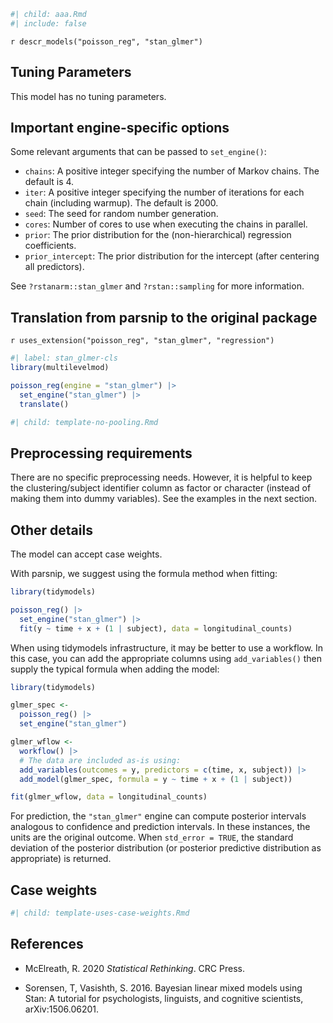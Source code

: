 ```r
#| child: aaa.Rmd
#| include: false
```

`r descr_models("poisson_reg", "stan_glmer")`

## Tuning Parameters

This model has no tuning parameters.

## Important engine-specific options

Some relevant arguments that can be passed to `set_engine()`: 

 * `chains`: A positive integer specifying the number of Markov chains. The default is 4.
 * `iter`: A positive integer specifying the number of iterations for each chain (including warmup). The default is 2000.
 * `seed`: The seed for random number generation. 
 * `cores`: Number of cores to use when executing the chains in parallel.
 * `prior`: The prior distribution for the (non-hierarchical) regression coefficients. 
 * `prior_intercept`: The prior distribution for the intercept (after centering all predictors). 
 
See `?rstanarm::stan_glmer` and `?rstan::sampling` for more information.

## Translation from parsnip to the original package

`r uses_extension("poisson_reg", "stan_glmer", "regression")`

```r
#| label: stan_glmer-cls
library(multilevelmod)

poisson_reg(engine = "stan_glmer") |> 
  set_engine("stan_glmer") |> 
  translate()
```

```r
#| child: template-no-pooling.Rmd
```

## Preprocessing requirements

There are no specific preprocessing needs. However, it is helpful to keep the clustering/subject identifier column as factor or character (instead of making them into dummy variables). See the examples in the next section. 

## Other details

The model can accept case weights. 

With parsnip, we suggest using the formula method when fitting: 

```r
library(tidymodels)

poisson_reg() |> 
  set_engine("stan_glmer") |> 
  fit(y ~ time + x + (1 | subject), data = longitudinal_counts)
```

When using tidymodels infrastructure, it may be better to use a workflow. In this case, you can add the appropriate columns using `add_variables()` then supply the typical formula when adding the model: 

```r
library(tidymodels)

glmer_spec <- 
  poisson_reg() |> 
  set_engine("stan_glmer")

glmer_wflow <- 
  workflow() |> 
  # The data are included as-is using:
  add_variables(outcomes = y, predictors = c(time, x, subject)) |> 
  add_model(glmer_spec, formula = y ~ time + x + (1 | subject))

fit(glmer_wflow, data = longitudinal_counts)
```

For prediction, the `"stan_glmer"` engine can compute posterior intervals analogous to confidence and prediction intervals. In these instances, the units are the original outcome. When  `std_error = TRUE`, the standard deviation of the posterior  distribution (or posterior predictive distribution as  appropriate) is returned.

## Case weights

```r
#| child: template-uses-case-weights.Rmd
```

## References

 - McElreath, R. 2020 _Statistical Rethinking_. CRC Press.

 - Sorensen, T, Vasishth, S. 2016. Bayesian linear mixed models using Stan: A tutorial for psychologists, linguists, and cognitive scientists, 	arXiv:1506.06201.

